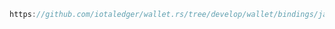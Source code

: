 ```java reference
https://github.com/iotaledger/wallet.rs/tree/develop/wallet/bindings/java/examples/src/SendNativeToken.java
```